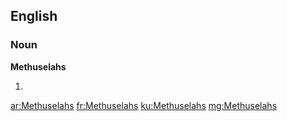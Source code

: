 ==English==

===Noun===
'''Methuselahs'''

# {{plural of|Methuselah}}

[[ar:Methuselahs]]
[[fr:Methuselahs]]
[[ku:Methuselahs]]
[[mg:Methuselahs]]